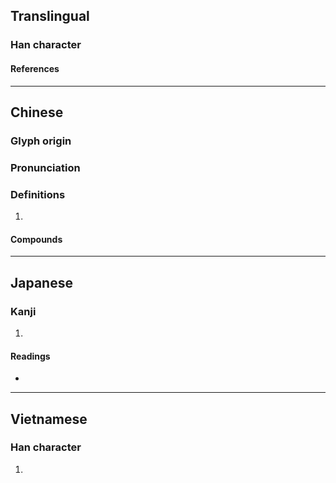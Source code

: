 {{character info/new}}
==Translingual==

===Han character===
{{Han char|rn=75|rad=木|as=07|sn=11|four=43932|canj=DIAV|ids=⿰木良}}

====References====
{{Han ref|kx=0527.140|dkj=14815|dj=0916.070|hdz=21221.040|uh=6879}}

----

==Chinese==
{{zh-forms}}

===Glyph origin===
{{Han etym}}

===Pronunciation===
{{zh-pron
|m=láng
|c=long4
|mc=y
|oc=y
|ma=
|cat=n
}}

===Definitions===
{{zh-hanzi}}

# {{rfdef|zh}}

====Compounds====
{{zh-der|賓桹|桹桹|桹頭|桄桹}}

----

==Japanese==

===Kanji===
{{ja-kanji|grade=|rs=木07}}

# {{defn|lang=ja|sort=木07}}

====Readings====
* {{ja-readings|on=[[ろう]] (rō)|kun=}}

----

==Vietnamese==

===Han character===
{{vi-hantu|[[lang]]|rs=木07}}

# {{defn|lang=vi|sort=木07}}